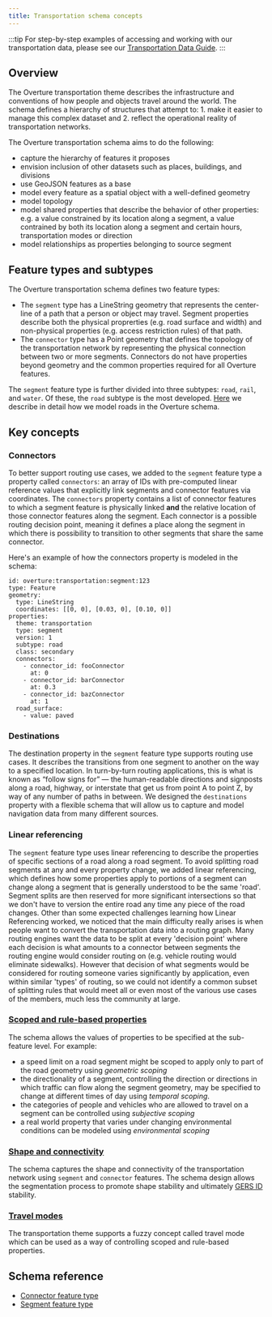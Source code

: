 ```yaml
---
title: Transportation schema concepts
---
```

:::tip
For step-by-step examples of accessing and working with our transportation data, please see our [Transportation Data Guide](https://docs.overturemaps.org/guides/transportation/). 
:::

## Overview
The Overture transportation theme describes the infrastructure and conventions of how people and objects travel around the world. The schema defines a hierarchy of structures that attempt to: 1. make it easier to manage this complex dataset and 2. reflect the operational reality of transportation networks. 

The Overture transportation schema aims to do the following:
- capture the hierarchy of features it proposes
- envision inclusion of other datasets such as places, buildings, and divisions
- use GeoJSON features as a base
- model every feature as a spatial object with a well-defined geometry
- model topology
- model shared properties that describe the behavior of other properties: e.g. a value constrained by its location along a segment, a value contrained by both its location along a segment and certain hours, transportation modes or direction 
- model relationships as properties belonging to source segment

## Feature types and subtypes

The Overture transportation schema defines two feature types: 

- The `segment` type has a LineString geometry that represents the center-line of a path that a person or object may travel. Segment properties describe both the physical proprerties (e.g. road surface and width) and non-physical properties (e.g. access restriction rules) of that path. 
- The `connector` type has a Point geometry that defines the topology of the transportation network by representing the physical connection between two or more segments. Connectors do not have properties beyond geometry and the common properties required for all Overture features.

The `segment` feature type is further divided into three subtypes: `road`, `rail`, and `water`. Of these, the `road` subtype is the most developed. [Here](roads) we describe in detail how we model roads in the Overture schema. 


## Key concepts

### Connectors
To better support routing use cases, we added to the `segment` feature type a property called `connectors`: an array of IDs with pre-computed linear reference values that explicitly link segments and connector features via coordinates. The `connectors` property contains a list of connector features to which a segment feature is physically linked **and** the relative location of those connector features along the segment. Each connector is a possible routing decision point, meaning it defines a place along the segment in which there is possibility to transition to other segments that share the same connector. 

Here's an example of how the connectors property is modeled in the schema:

```
id: overture:transportation:segment:123
type: Feature
geometry:
  type: LineString
  coordinates: [[0, 0], [0.03, 0], [0.10, 0]]
properties:
  theme: transportation
  type: segment
  version: 1
  subtype: road
  class: secondary
  connectors:
    - connector_id: fooConnector
      at: 0
    - connector_id: barConnector
      at: 0.3
    - connector_id: bazConnector
      at: 1
  road_surface:
    - value: paved
```

### Destinations
The destination property in the `segment` feature type supports routing use cases. It describes the transitions from one segment to another on the way to a specified location. In turn-by-turn routing applications, this is what is known as “follow signs for” &mdash; the human-readable directions and signposts along a road, highway, or interstate that get us from point A to point Z, by way of any number of paths in between. We designed the `destinations` property with a flexible schema that will allow us to capture and model navigation data from many different sources.

### Linear referencing
The `segment` feature type uses linear referencing to describe the properties of specific sections of a road along a road segment. To avoid splitting road segments at any and every property change, we added linear referencing, which defines how some properties apply to portions of a segment can change along a segment that is generally understood to be the same 'road'. Segment splits are then reserved for more significant intersections so that we don't have to version the entire road any time any piece of the road changes. Other than some expected challenges learning how Linear Referencing worked, we noticed that the main difficulty really arises is when people want to convert the transportation data into a routing graph. Many routing engines want the data to be split at every 'decision point'  where each decision is what amounts to a connector between segments the routing engine would consider routing on (e.g. vehicle routing would eliminate sidewalks). However that decision of what segments would be considered for routing someone varies significantly by application, even within similar 'types' of routing, so we could not identify a common subset of splitting rules that would meet all or even most of the various use cases of the members, much less the community at large.

### [Scoped and rule-based properties](/schema/concepts/scoping-rules)
The schema allows the values of properties to be specified at the sub-feature level. For example:
  - a speed limit on a road segment might be scoped to apply only to part of the road geometry using _geometric scoping_
  - the directionality of a segment, controlling the direction or directions in which traffic can flow along the segment geometry, may be specified to change at different times of day using _temporal scoping_.
  - the categories of people and vehicles who are allowed to travel on a segment can be controlled using _subjective scoping_
  - a real world property that varies under changing environmental conditions can be modeled using _environmental scoping_

### [Shape and connectivity](/schema/concepts/by-theme/transportation/shape-connectivity)
The schema captures the shape and connectivity of the transportation network using `segment` and `connector` features. The schema design allows the segmentation process to promote shape stability and ultimately [GERS ID](https://docs.overturemaps.org/gers/) stability.


### [Travel modes](/schema/concepts/by-theme/transportation/travel-modes)
The transportation theme supports a fuzzy concept called travel mode which can be used as a way of controlling scoped and rule-based properties.


## Schema reference
- [Connector feature type](/schema/reference/transportation/connector)
- [Segment feature type](/schema/reference/transportation/segment)
